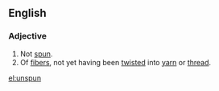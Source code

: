 ==English==
===Adjective===
{{en-adj}}
# Not [[spun]].
# Of [[fibers]], not yet having been [[twisted]] into [[yarn]] or [[thread]].

[[el:unspun]]